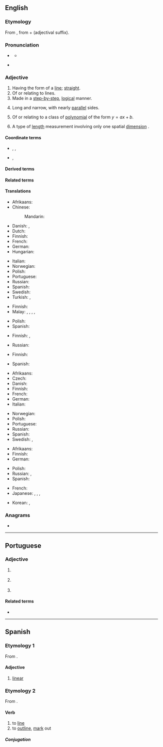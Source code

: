 {{also|Linear|LINEAR|lineär}}
==English==
{{wikipedia}}

===Etymology===
From {{bor|en|la|līneāris}}, from {{m|la|līnea||line}} + {{m|la|-āris}} (adjectival suffix).

===Pronunciation===
* {{a|US}} {{IPA|en|/ˈlɪn.i.ɚ/}}
** {{audio|en|En-us-linear.ogg|Audio (US)}}
* {{a|UK}} {{IPA|en|/ˈlɪn.i.ə/}}

===Adjective===
{{enum|en|constant|quadratic|[[Appendix:English polynomial degrees|polynomial degrees]]}}
{{en-adj}}

# Having the form of a [[line]]; [[straight]].
# Of or relating to lines.
# Made in a [[step-by-step]], [[logical]] manner.
# {{lb|en|botany|of leaves}} Long and narrow, with nearly [[parallel]] sides.
# {{lb|en|mathematics}} Of or relating to a class of [[polynomial]] of the form <math> y = ax + b </math>.
# {{lb|en|physics}} A type of [[length]] measurement involving only one spatial [[dimension]] {{qualifier|as opposed to area or volume}}.
#: {{ux|en|a [[linear meter]]}}

====Coordinate terms====
* {{sense|pertaining to length}} {{l|en|areal}}, {{l|en|spacial}}, {{l|en|spatial}}
* {{sense|one-dimensional unit}} {{l|en|cubic}}, {{l|en|square}}

====Derived terms====
{{col3|en
|curvilinear
|interlineal
|interlinear
|lineal
|supralinear
}}

====Related terms====
{{col3|en
|{{l|en|linear algebra}}
|{{l|en|linear foot}}
|{{l|en|linear meter}}, {{l|en|linear metre}}
}}

====Translations====
{{trans-top|having the form of a line}}
* Afrikaans: {{t|af|lineêr}}
* Chinese:
*: Mandarin: {{t+|cmn|线性|tr=xianxing}}
* Danish: {{t+|da|lige}}, {{t|da|lineær}}
* Dutch: {{t+|nl|lineair}}
* Finnish: {{t+|fi|suoraviivainen}}
* French: {{t+|fr|linéaire}}
* German: {{t+|de|linear}}
* Hungarian: {{t|hu|vonalas}}
{{trans-mid}}
* Italian: {{t+|it|lineare}}
* Norwegian: {{t|no|lineær}}
* Polish: {{t+|pl|liniowy|m}}
* Portuguese: {{t+|pt|linear}}
* Russian: {{t+|ru|лине́йный}}
* Spanish: {{t|es|lineal}}
* Swedish: {{t+|sv|linjär}}
* Turkish: {{t+|tr|doğrusal}}, {{t+|tr|lineer}}
{{trans-bottom}}

{{trans-top|of or relating to lines}}
* Finnish: {{t+|fi|suoraviivainen}}
* Malay: {{t|ms|garis}}, {{t|ms|garisan}}, {{t|ms|kegarisan}}, {{t|ms|kegarisanan}}, {{t|ms|linear}}
{{trans-mid}}
* Polish: {{t+|pl|liniowy|m}}
* Spanish: {{t|es|lineal}}
{{trans-bottom}}

{{trans-top|made in a step-by-step manner}}
* Finnish: {{t+|fi|suoraviivainen}}, {{t+|fi|johdonmukainen}}
{{trans-mid}}
* Russian: {{t+|ru|после́довательный}}
{{trans-bottom}}

{{trans-top|botany, of leaves: long and narrow}}
* Finnish: {{t+|fi|tasasoukka}}
{{trans-mid}}
* Spanish: {{t|es|lineal}}
{{trans-bottom}}

{{trans-top|in mathematics, of first-degree polynomial}}
* Afrikaans: {{t|af|lineêr}}
* Czech: {{t+|cs|lineární|m}}
* Danish: {{t|da|lineær}}
* Finnish: {{t+|fi|lineaarinen}}
* French: {{t+|fr|linéaire}}
* German: {{t+|de|linear}}
* Italian: {{t+|it|lineare|m|f}}
{{trans-mid}}
* Norwegian: {{t|no|lineær}}
* Polish: {{t+|pl|liniowy|m}}
* Portuguese: {{t+|pt|linear}}
* Russian: {{t+|ru|лине́йный}}
* Spanish: {{t|es|lineal}}
* Swedish: {{t+|sv|linjär}}, {{t+|sv|lineär}}
{{trans-bottom}}

{{trans-top|physics: involving only one dimension}}
* Afrikaans: {{t|af|lineêr}}
* Finnish: {{t+|fi|lineaarinen}}
* German: {{t+|de|linear}}
{{trans-mid}}
* Polish: {{t+|pl|liniowy|m}}
* Russian: {{t+|ru|линейный}}, {{t+|ru|одномерный}}
* Spanish: {{t+|es|unidimensional}}
{{trans-bottom}}

{{checktrans-top}}
* French: {{qualifier|1,2}} {{t+check|fr|linéaire}}
* Japanese: {{t-check|ja|リニア|tr=rinia}}, {{t+check|ja|リンネル|tr=rinneru}}, {{t-check|ja|線形|tr=senkei 1,2}}, {{t-check|ja|一次|tr=ichiji 2,3}}
{{trans-mid}}
* Korean: {{t+check|ko|선형}} {{q|1,2}}, {{t+check|ko|일차}} {{q|2,3}}
{{trans-bottom}}

===Anagrams===
* {{anagrams|en|a=aeilnr|Arline|Erlian|Irelan|Lanier|aliner|lanier|larine|nailer|renail}}

----

==Portuguese==

===Adjective===
{{pt-adj|linea|r}}

# {{l|en|linear}} {{gloss|having the form of a straight line}}
# {{lb|pt|mathematics}} {{l|en|linear}} {{gloss|being a first-degree polynomial}}
# {{l|en|linear}} {{gloss|made in a step-by-step, logical manner}}

====Related terms====
* {{l|pt|linha}}

----

==Spanish==

===Etymology 1===
From {{der|es|la|lineāris}}.

====Adjective====
{{es-adj|pl=lineares}}

# {{lb|es|botany}} [[#English|linear]]

===Etymology 2===
From {{der|es|la|lineo|lineāre}}.

====Verb====
{{es-verb|line|ar}}

# to [[line]]
# to [[outline]], [[mark]] out

=====Conjugation=====
{{es-conj-ar|line}}
